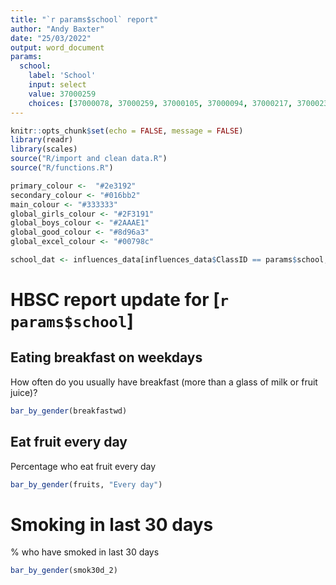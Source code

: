 ```yaml
---
title: "`r params$school` report"
author: "Andy Baxter"
date: "25/03/2022"
output: word_document
params:
  school: 
    label: 'School'
    input: select
    value: 37000259
    choices: [37000078, 37000259, 37000105, 37000094, 37000217, 37000232, 37000250, 37000130, 37000001, 37000149]
---
```


```r
knitr::opts_chunk$set(echo = FALSE, message = FALSE)
library(readr)
library(scales)
source("R/import and clean data.R")
source("R/functions.R")

primary_colour <-  "#2e3192"
secondary_colour <- "#016bb2"
main_colour <- "#333333"
global_girls_colour <- "#2F3191"
global_boys_colour <- "#2AAAE1"
global_good_colour <- "#8d96a3"
global_excel_colour <- "#00798c" 

school_dat <- influences_data[influences_data$ClassID == params$school,]
```

# HBSC report update for [`r params$school`]

## Eating breakfast on weekdays

How often do you usually have breakfast (more than a glass of milk or fruit juice)?

```r

bar_by_gender(breakfastwd)

```

## Eat fruit every day

Percentage who eat fruit every day

```r

bar_by_gender(fruits, "Every day")

```

# Smoking in last 30 days

% who have smoked in last 30 days

```r

bar_by_gender(smok30d_2)

```

